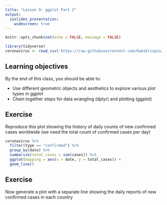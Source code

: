 ```yaml
---
title: "Lesson 9: ggplot Part 2"
output:
  ioslides_presentation:
    widescreen: true
---
```


```r
knitr::opts_chunk$set(echo = FALSE, message = FALSE)

```

```r
library(tidyverse)
coronavirus <- read_csv('https://raw.githubusercontent.com/RamiKrispin/coronavirus/master/csv/coronavirus.csv')

```



## Learning objectives 

By the end of this class, you should be able to:

* Use different geometric objects and aesthetics to explore various plot types in ggplot
* Chain together steps for data wrangling (dplyr) and plotting (ggplot)


## Exercise

Reproduce this plot showing the history of daily counts of new confirmed cases worldwide (we need the total count of confirmed cases per day)

```r
coronavirus %>%  
  filter(type == "confirmed") %>% 
  group_by(date) %>% 
  summarize(total_cases = sum(cases)) %>% 
  ggplot(mapping = aes(x = date, y = total_cases)) +
  geom_line()
```


## Exercise

Now generate a plot with a separate line showing the daily reports of new confirmed cases in each country

